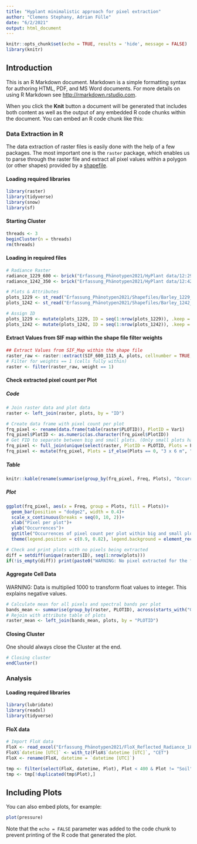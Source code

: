 ```yaml
---
title: "Hyplant minimalistic approach for pixel extraction"
author: "Clemens Stephany, Adrian Fülle"
date: "6/2/2021"
output: html_document
---
```


```r
knitr::opts_chunk$set(echo = TRUE, results = 'hide', message = FALSE)
library(knitr)
```


## Introduction

This is an R Markdown document. Markdown is a simple formatting syntax for authoring HTML, PDF, and MS Word documents. For more details on using R Markdown see <http://rmarkdown.rstudio.com>.

When you click the **Knit** button a document will be generated that includes both content as well as the output of any embedded R code chunks within the document. You can embed an R code chunk like this:

### Data Extraction in R

The data extraction of raster files is easily done with the help of a few packages. The most important one is the `raster` package, which enables us to parse through the raster file and extract all pixel values within a polygon (or other shapes) provided by a [shapefile](https://en.wikipedia.org/wiki/Shapefile).

#### Loading required libraries

```r
library(raster)
library(tidyverse)
library(snow)
library(sf)
```

#### Starting Cluster

```r
threads <- 3
beginCluster(n = threads)
rm(threads)
```

#### Loading in required files

```r
# Radiance Raster
radiance_1229_600 <- brick("Erfassung_Phänotypen2021/HyPlant data/12:29/20180629-CKA-1229-600-L3-N-FLUO_radiance_deconv_i1-subset.bil")
radiance_1242_350 <- brick("Erfassung_Phänotypen2021/HyPlant data/12:42/20180629-CKA-1242-350-L2-E-FLUO_radiance_deconv_i1-rect-subset.bil")

# Plots & Attributes
plots_1229 <- st_read("Erfassung_Phänotypen2021/Shapefiles/Barley_1229_buffered.shp")
plots_1242 <- st_read("Erfassung_Phänotypen2021/Shapefiles/Barley_1242_buffered.shp")

# Assign ID
plots_1229 <- mutate(plots_1229, ID = seq(1:nrow(plots_1229)), .keep = "all")
plots_1242 <- mutate(plots_1242, ID = seq(1:nrow(plots_1242)), .keep = "all")
```

#### Extract Values from SIF map within the shape file filter weights

```r
## Extract Values from SIF_Map within the shape file
raster_raw <- raster::extract(SIF_600_1115_A, plots, cellnumber = TRUE, df = TRUE, weights = TRUE, normalizeWeights = FALSE)
# Filter for weights == 1 (cells fully within)
raster <- filter(raster_raw, weight == 1)
```

#### Check extracted pixel count per Plot {.tabset}

##### Code
```r
# Join raster data and plot data
raster <- left_join(raster, plots, by = "ID")

# Create data frame with pixel count per plot
frq_pixel <- rename(data.frame(table(raster$PLOTID)), PlotID = Var1)
frq_pixel$PlotID <- as.numeric(as.character(frq_pixel$PlotID))
# Get FID to separate between big and small plots. (Only small plots have a FID)
frq_pixel <- full_join(unique(select(raster, PlotID = PLOTID, Plots = FID)), frq_pixel, by = "PlotID")
frq_pixel <- mutate(frq_pixel, Plots = if_else(Plots == 0, "3 x 6 m", "3 x 3 m"))
```
##### Table
```r
knitr::kable(rename(summarise(group_by(frq_pixel, Freq, Plots), "Occurrences" = n()), "Pixel per plot" = Freq), align = 'c')
```
##### Plot {.active}
```r
ggplot(frq_pixel, aes(x = Freq, group = Plots, fill = Plots))+
  geom_bar(position = "dodge2", width = 0.4)+
  scale_x_continuous(breaks = seq(0, 10, 2))+
  xlab("Pixel per plot")+
  ylab("Occurrences")+
  ggtitle("Occurrences of pixel count per plot within big and small plots")+
  theme(legend.position = c(0.9, 0.82), legend.background = element_rect(fill = "white", color = "black"))
```

<!--Warning mechanism if any Plots don't have a single pixel -->
```r
# Check and print plots with no pixels being extracted
diff = setdiff(unique(raster$ID), seq(1:nrow(plots)))
if(!is_empty(diff)) print(paste0("WARNING: No pixel extracted for the following plots: ", diff))
```

<!--
# Question: How are smaller pixels (caused by rectification) are handled? Do they count on there own? Or are they part of another pixel?
# Or does the Picture has unequal pixels in it?
-->

#### Aggregate Cell Data
WARNING: Data is multiplied 1000 to transform float values to integer. This explains negative values.

```r
# Calculate mean for all pixels and spectral bands per plot
bands_mean <- summarise(group_by(raster, PLOTID), across(starts_with("Georef"), mean))
# Rejoin with attribute table of plots
raster_mean <- left_join(bands_mean, plots, by = "PLOTID")
```

#### Closing Cluster
One should always close the Cluster at the end.
```r
# Closing cluster
endCluster()
```


### Analysis

#### Loading required libraries
```r
library(lubridate)
library(readxl)
library(tidyverse)
```

#### FloX data

```r
# Import FloX data
FloX <- read_excel("Erfassung_Phänotypen2021/FloX_Reflected_Radiance_180629.xlsx")
FloX$`datetime [UTC]` <- with_tz(FloX$`datetime [UTC]`, "CET")
FloX <- rename(FloX, datetime = `datetime [UTC]`)

tmp <- filter(select(FloX, datetime, Plot), Plot < 400 & Plot != "Soil")
tmp <- tmp[!duplicated(tmp$Plot),]
```

## Including Plots

You can also embed plots, for example:

```r
plot(pressure)
```

Note that the `echo = FALSE` parameter was added to the code chunk to prevent printing of the R code that generated the plot.
